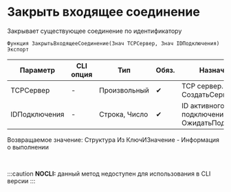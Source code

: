 ﻿---
sidebar_position: 7
---


# Закрыть входящее соединение 
 Закрывает существующее соединение по идентификатору



`Функция ЗакрытьВходящееСоединение(Знач TCPСервер, Знач IDПодключения) Экспорт`

  | Параметр | CLI опция | Тип | Обяз. | Назначение |
  |-|-|-|-|-|
  | TCPСервер | - | Произвольный | &#x2714; | TCP сервер. См. СоздатьСервер |
  | IDПодключения | - | Строка, Число | &#x2714; | ID активного подключения. См. ОжидатьПодключение |

  
  Возвращаемое значение:   Структура Из КлючИЗначение - Информация о выполнении

<br/>


:::caution
**NOCLI:** данный метод недоступен для использования в CLI версии
:::
<br/>



```bsl title="Пример использования для 1С:Предприятие/OneScript"

```
    




